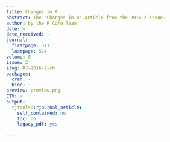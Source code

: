 ```yaml
---
title: Changes in R
abstract: The "Changes in R" article from the 2016-2 issue.
author: by the R Core Team
date: ~
date_received: ~
journal:
  firstpage: 511
  lastpage: 514
volume: 8
issue: 2
slug: RJ-2016-2-ch
packages:
  cran: ~
  bioc: ~
preview: preview.png
CTV: ~
output:
  rjtools::rjournal_article:
    self_contained: no
    toc: no
    legacy_pdf: yes

---
```

